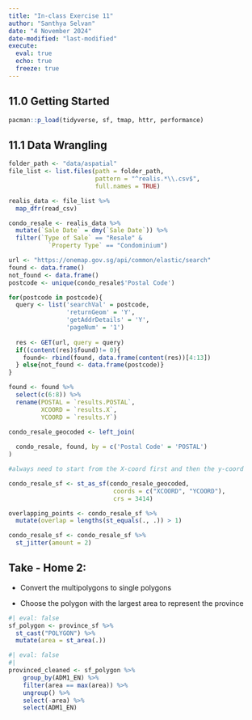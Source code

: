 ```yaml
---
title: "In-class Exercise 11"
author: "Santhya Selvan"
date: "4 November 2024"
date-modified: "last-modified"
execute: 
  eval: true
  echo: true
  freeze: true
---
```


## 11.0 Getting Started

```r
pacman::p_load(tidyverse, sf, tmap, httr, performance)
```

## 11.1 Data Wrangling

```r
folder_path <- "data/aspatial"
file_list <- list.files(path = folder_path,
                        pattern = "^realis.*\\.csv$",
                        full.names = TRUE)

realis_data <- file_list %>% 
  map_dfr(read_csv)
```

```r
condo_resale <- realis_data %>% 
  mutate(`Sale Date` = dmy(`Sale Date`)) %>% 
  filter(`Type of Sale` == "Resale" &
           `Property Type` == "Condominium")
```

```r
url <- "https://onemap.gov.sg/api/common/elastic/search"
found <- data.frame()
not_found <- data.frame()
postcode <- unique(condo_resale$'Postal Code')

for(postcode in postcode){
  query <- list('searchVal' = postcode,
                'returnGeom' = 'Y',
                'getAddrDetails' = 'Y', 
                'pageNum' = '1')
  
  res <- GET(url, query = query)
  if((content(res)$found)!= 0){
    found<- rbind(found, data.frame(content(res))[4:13])
  } else{not_found <- data.frame(postcode)}
}
```

```r
found <- found %>% 
  select(c(6:8)) %>% 
  rename(POSTAL = `results.POSTAL`,
         XCOORD = `results.X`,
         YCOORD = `results.Y`)
```

```r
condo_resale_geocoded <- left_join(
  
  condo_resale, found, by = c('Postal Code' = 'POSTAL')
)

```

```r
#always need to start from the X-coord first and then the y-coord

condo_resale_sf <- st_as_sf(condo_resale_geocoded, 
                             coords = c("XCOORD", "YCOORD"),
                             crs = 3414)
```

```r
overlapping_points <- condo_resale_sf %>% 
  mutate(overlap = lengths(st_equals(., .)) > 1)
```

```r
condo_resale_sf <- condo_resale_sf %>% 
  st_jitter(amount = 2)
```

## Take - Home 2:

-   Convert the multipolygons to single polygons

-   Choose the polygon with the largest area to represent the province

```r
#| eval: false
sf_polygon <- province_sf %>% 
  st_cast("POLYGON") %>% 
  mutate(area = st_area(.))

```

```r
#| eval: false
#| 
provinced_cleaned <- sf_polygon %>% 
    group_by(ADM1_EN) %>% 
    filter(area == max(area)) %>% 
    ungroup() %>% 
    select(-area) %>% 
    select(ADM1_EN)
```
